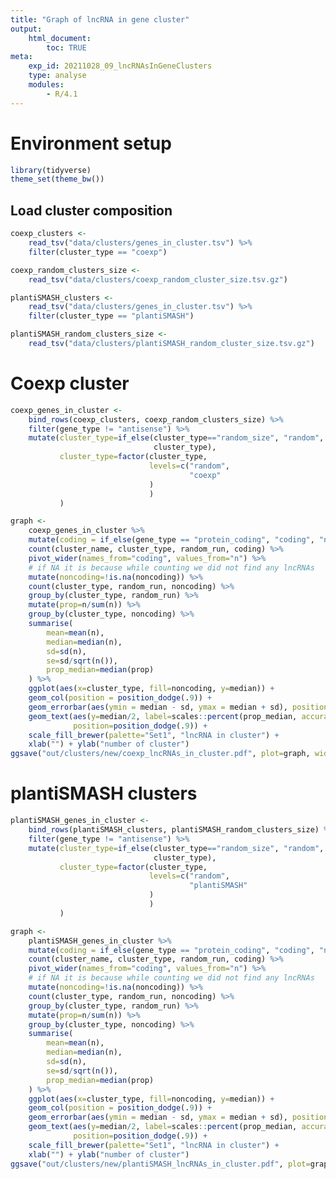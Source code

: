 ---
title: "Graph of lncRNA in gene cluster"
output:
    html_document:
        toc: TRUE
meta:
    exp_id: 20211028_09_lncRNAsInGeneClusters
    type: analyse
    modules:
        - R/4.1
---

# Environment setup

```{r setup}

library(tidyverse)
theme_set(theme_bw())

```

## Load cluster composition

```{r load}
coexp_clusters <- 
    read_tsv("data/clusters/genes_in_cluster.tsv") %>%
    filter(cluster_type == "coexp")

coexp_random_clusters_size <-
    read_tsv("data/clusters/coexp_random_cluster_size.tsv.gz")

plantiSMASH_clusters <- 
    read_tsv("data/clusters/genes_in_cluster.tsv") %>%
    filter(cluster_type == "plantiSMASH")

plantiSMASH_random_clusters_size <-
    read_tsv("data/clusters/plantiSMASH_random_cluster_size.tsv.gz")

```


# Coexp cluster

```{r coexp}


coexp_genes_in_cluster <-
    bind_rows(coexp_clusters, coexp_random_clusters_size) %>%
    filter(gene_type != "antisense") %>%
    mutate(cluster_type=if_else(cluster_type=="random_size", "random",
                                cluster_type),
           cluster_type=factor(cluster_type,
                               levels=c("random",
                                        "coexp"
                               )
                               )
           )

graph <-
    coexp_genes_in_cluster %>%
    mutate(coding = if_else(gene_type == "protein_coding", "coding", "noncoding")) %>%
    count(cluster_name, cluster_type, random_run, coding) %>%
    pivot_wider(names_from="coding", values_from="n") %>%
    # if NA it is because while counting we did not find any lncRNAs
    mutate(noncoding=!is.na(noncoding)) %>%
    count(cluster_type, random_run, noncoding) %>%
    group_by(cluster_type, random_run) %>%
    mutate(prop=n/sum(n)) %>%
    group_by(cluster_type, noncoding) %>%
    summarise(
        mean=mean(n),
        median=median(n),
        sd=sd(n),
        se=sd/sqrt(n()),
        prop_median=median(prop)
    ) %>%
    ggplot(aes(x=cluster_type, fill=noncoding, y=median)) +
    geom_col(position = position_dodge(.9)) +
    geom_errorbar(aes(ymin = median - sd, ymax = median + sd), position = position_dodge(.9), width=.2) +
    geom_text(aes(y=median/2, label=scales::percent(prop_median, accuracy=1)),
              position=position_dodge(.9)) +
    scale_fill_brewer(palette="Set1", "lncRNA in cluster") +
    xlab("") + ylab("number of cluster")
ggsave("out/clusters/new/coexp_lncRNAs_in_cluster.pdf", plot=graph, width=4, height=2)

```

# plantiSMASH clusters

```{r geneClusterLoad}

plantiSMASH_genes_in_cluster <-
    bind_rows(plantiSMASH_clusters, plantiSMASH_random_clusters_size) %>%
    filter(gene_type != "antisense") %>%
    mutate(cluster_type=if_else(cluster_type=="random_size", "random",
                                cluster_type),
           cluster_type=factor(cluster_type,
                               levels=c("random",
                                        "plantiSMASH"
                               )
                               )
           )

graph <-
    plantiSMASH_genes_in_cluster %>%
    mutate(coding = if_else(gene_type == "protein_coding", "coding", "noncoding")) %>%
    count(cluster_name, cluster_type, random_run, coding) %>%
    pivot_wider(names_from="coding", values_from="n") %>%
    # if NA it is because while counting we did not find any lncRNAs
    mutate(noncoding=!is.na(noncoding)) %>%
    count(cluster_type, random_run, noncoding) %>%
    group_by(cluster_type, random_run) %>%
    mutate(prop=n/sum(n)) %>%
    group_by(cluster_type, noncoding) %>%
    summarise(
        mean=mean(n),
        median=median(n),
        sd=sd(n),
        se=sd/sqrt(n()),
        prop_median=median(prop)
    ) %>%
    ggplot(aes(x=cluster_type, fill=noncoding, y=median)) +
    geom_col(position = position_dodge(.9)) +
    geom_errorbar(aes(ymin = median - sd, ymax = median + sd), position = position_dodge(.9), width=.2) +
    geom_text(aes(y=median/2, label=scales::percent(prop_median, accuracy=1)),
              position=position_dodge(.9)) +
    scale_fill_brewer(palette="Set1", "lncRNA in cluster") +
    xlab("") + ylab("number of cluster")
ggsave("out/clusters/new/plantiSMASH_lncRNAs_in_cluster.pdf", plot=graph, width=4, height=2)


```

